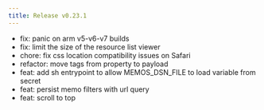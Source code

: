 ```yaml
---
title: Release v0.23.1
---
```


- fix: panic on arm v5-v6-v7 builds
- fix: limit the size of the resource list viewer
- chore: fix css location compatibility issues on Safari
- refactor: move tags from property to payload
- feat: add sh entrypoint to allow MEMOS_DSN_FILE to load variable from secret
- feat: persist memo filters with url query
- feat: scroll to top
